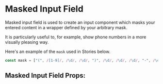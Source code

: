 

# Masked Input Field

Masked input field is used to create an input component which masks your entered content in a
wrapper defined by your arbitrary mask.

It is particularly useful to, for example, show phone numbers in a more visually pleasing way.

Here's an example of the `mask` used in Stories below.

```ts
const mask = ["(", /[1-9]/, /\d/, /\d/, ")", /\d/, /\d/, /\d/, "-", /\d/, /\d/, /\d/, /\d/];
```

<Stories includePrimary={true} />

## Masked Input Field Props:

<ArgsTable of={MaskedInputField} />
